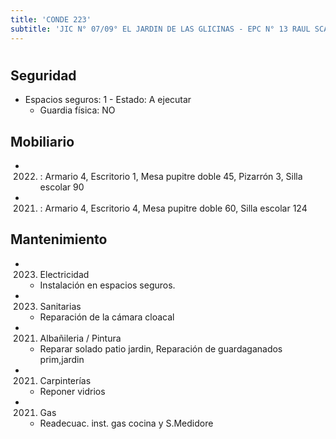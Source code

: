 ```yaml
---
title: 'CONDE 223'
subtitle: 'JIC N° 07/09° EL JARDIN DE LAS GLICINAS - EPC N° 13 RAUL SCALABRINI ORTIZ - CECEP N° 09 (SEDE)'
---
```


#


## Seguridad

*  Espacios seguros: 1 - Estado: A ejecutar 
    + Guardia física: NO





## Mobiliario

*  (2022) : Armario 4, Escritorio 1, Mesa pupitre doble 45, Pizarrón 3, Silla escolar 90 

*  (2021) : Armario 4, Escritorio 4, Mesa pupitre doble 60, Silla escolar 124 





## Mantenimiento

*  (2023) Electricidad 
    + Instalación en espacios seguros.

*  (2023) Sanitarias 
    + Reparación de la cámara cloacal

*  (2021) Albañileria / Pintura 
    + Reparar solado patio jardin, Reparación de guardaganados prim,jardin

*  (2021) Carpinterías 
    + Reponer vidrios

*  (2021) Gas 
    + Readecuac. inst. gas cocina y S.Medidore



